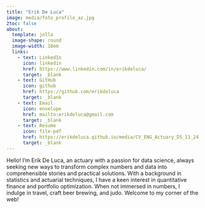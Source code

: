 ```yaml
---
title: "Erik De Luca"
image: media/foto_profilo_az.jpg
2toc: false
about: 
  template: jolla
  image-shape: round
  image-width: 18em
  links:
    - text: LinkedIn
      icon: linkedin
      href: https://www.linkedin.com/in/erikdeluca/
      target: _blank
    - text: GitHub
      icon: github
      href: https://github.com/erikdeluca
      target: _blank
    - text: Email
      icon: envelope
      href: mailto:erikdeluca@gmail.com
      target: _blank
    - text: Resume
      icon: file-pdf
      href: https://erikdeluca.github.io/media/CV_ENG_Actuary_DS_11_24.pdf
      target: _blank
---
```


Hello! I’m Erik De Luca, an actuary with a passion for data science, always seeking new ways to transform complex numbers and data into comprehensible stories and practical solutions. With a background in statistics and actuarial techniques, I have a keen interest in quantitative finance and portfolio optimization. When not immersed in numbers, I indulge in travel, craft beer brewing, and judo. Welcome to my corner of the web!

